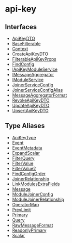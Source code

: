 
# api-key

## Interfaces

- [ApiKeyDTO](../../api_key/interfaces/api_key.ApiKeyDTO/page.mdx)
- [BaseFilterable](../../api_key/interfaces/api_key.BaseFilterable/page.mdx)
- [Context](../../api_key/interfaces/api_key.Context/page.mdx)
- [CreateApiKeyDTO](../../api_key/interfaces/api_key.CreateApiKeyDTO/page.mdx)
- [FilterableApiKeyProps](../../api_key/interfaces/api_key.FilterableApiKeyProps/page.mdx)
- [FindConfig](../../api_key/interfaces/api_key.FindConfig/page.mdx)
- [IApiKeyModuleService](../../api_key/interfaces/api_key.IApiKeyModuleService/page.mdx)
- [IMessageAggregator](../../api_key/interfaces/api_key.IMessageAggregator/page.mdx)
- [IModuleService](../../api_key/interfaces/api_key.IModuleService/page.mdx)
- [JoinerServiceConfig](../../api_key/interfaces/api_key.JoinerServiceConfig/page.mdx)
- [JoinerServiceConfigAlias](../../api_key/interfaces/api_key.JoinerServiceConfigAlias/page.mdx)
- [MessageAggregatorFormat](../../api_key/interfaces/api_key.MessageAggregatorFormat/page.mdx)
- [RevokeApiKeyDTO](../../api_key/interfaces/api_key.RevokeApiKeyDTO/page.mdx)
- [UpdateApiKeyDTO](../../api_key/interfaces/api_key.UpdateApiKeyDTO/page.mdx)
- [UpsertApiKeyDTO](../../api_key/interfaces/api_key.UpsertApiKeyDTO/page.mdx)

## Type Aliases

- [ApiKeyType](../../api_key/types/api_key.ApiKeyType/page.mdx)
- [Event](../../api_key/types/api_key.Event/page.mdx)
- [EventMetadata](../../api_key/types/api_key.EventMetadata/page.mdx)
- [ExpandScalar](../../api_key/types/api_key.ExpandScalar/page.mdx)
- [FilterQuery](../../api_key/types/api_key.FilterQuery/page.mdx)
- [FilterValue](../../api_key/types/api_key.FilterValue/page.mdx)
- [FilterValue2](../../api_key/types/api_key.FilterValue2/page.mdx)
- [FindConfigOrder](../../api_key/types/api_key.FindConfigOrder/page.mdx)
- [JoinerRelationship](../../api_key/types/api_key.JoinerRelationship/page.mdx)
- [LinkModulesExtraFields](../../api_key/types/api_key.LinkModulesExtraFields/page.mdx)
- [Message](../../api_key/types/api_key.Message/page.mdx)
- [ModuleJoinerConfig](../../api_key/types/api_key.ModuleJoinerConfig/page.mdx)
- [ModuleJoinerRelationship](../../api_key/types/api_key.ModuleJoinerRelationship/page.mdx)
- [OperatorMap](../../api_key/types/api_key.OperatorMap/page.mdx)
- [PrevLimit](../../api_key/types/api_key.PrevLimit/page.mdx)
- [Primary](../../api_key/types/api_key.Primary/page.mdx)
- [Query](../../api_key/types/api_key.Query/page.mdx)
- [RawMessageFormat](../../api_key/types/api_key.RawMessageFormat/page.mdx)
- [ReadonlyPrimary](../../api_key/types/api_key.ReadonlyPrimary/page.mdx)
- [Scalar](../../api_key/types/api_key.Scalar/page.mdx)
